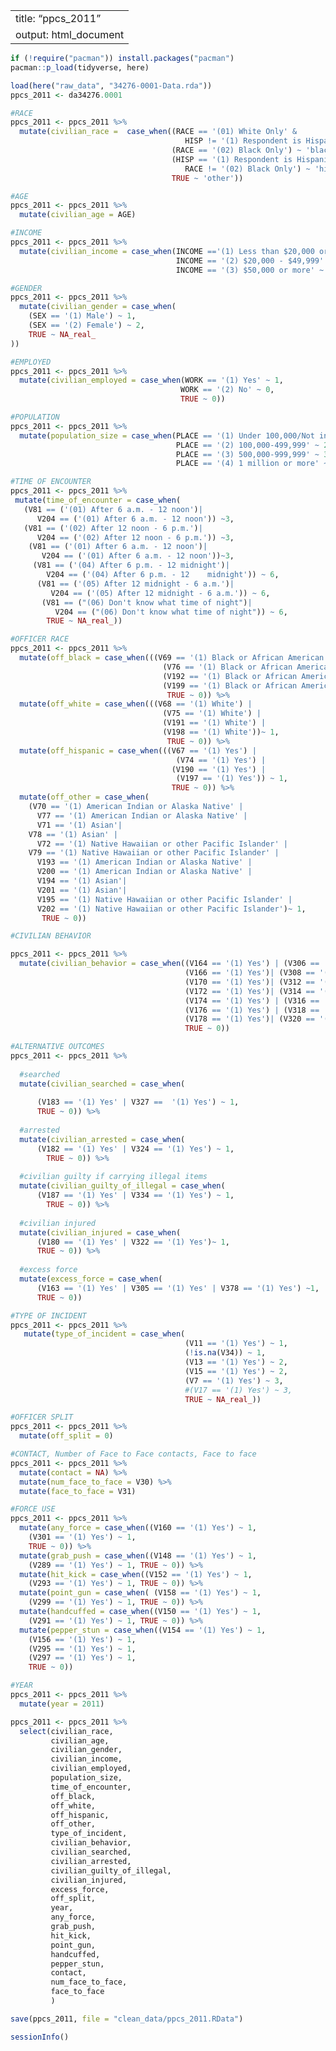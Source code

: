 ---
title: "ppcs_2011"
output: html_document
--

```r
if (!require("pacman")) install.packages("pacman")
pacman::p_load(tidyverse, here)

load(here("raw_data", "34276-0001-Data.rda"))
ppcs_2011 <- da34276.0001
```



```r
#RACE
ppcs_2011 <- ppcs_2011 %>%
  mutate(civilian_race =  case_when((RACE == '(01) White Only' & 
                                       HISP != '(1) Respondent is Hispanic') ~ 'white',
                                    (RACE == '(02) Black Only') ~ 'black',
                                    (HISP == '(1) Respondent is Hispanic' & 
                                       RACE != '(02) Black Only') ~ 'hispanic',
                                    TRUE ~ 'other'))

```




```r
#AGE                                 
ppcs_2011 <- ppcs_2011 %>% 
  mutate(civilian_age = AGE) 
```




```r
#INCOME
ppcs_2011 <- ppcs_2011 %>% 
  mutate(civilian_income = case_when(INCOME =='(1) Less than $20,000 or NA' ~ 1, 
                                     INCOME == '(2) $20,000 - $49,999' ~ 2,
                                     INCOME == '(3) $50,000 or more' ~ 3)) 

```




```r
#GENDER
ppcs_2011 <- ppcs_2011 %>% 
  mutate(civilian_gender = case_when(
    (SEX == '(1) Male') ~ 1,
    (SEX == '(2) Female') ~ 2,
    TRUE ~ NA_real_
))
```


```r
#EMPLOYED
ppcs_2011 <- ppcs_2011 %>% 
  mutate(civilian_employed = case_when(WORK == '(1) Yes' ~ 1,
                                      WORK == '(2) No' ~ 0,
                                      TRUE ~ 0)) 
```


```r
#POPULATION
ppcs_2011 <- ppcs_2011 %>%
  mutate(population_size = case_when(PLACE == '(1) Under 100,000/Not in a place' ~ 1, 
                                     PLACE == '(2) 100,000-499,999' ~ 2,
                                     PLACE == '(3) 500,000-999,999' ~ 3,
                                     PLACE == '(4) 1 million or more' ~ 4)) 
```


```r
#TIME OF ENCOUNTER
ppcs_2011 <- ppcs_2011 %>% 
 mutate(time_of_encounter = case_when(
   (V81 == ('(01) After 6 a.m. - 12 noon')| 
      V204 == ('(01) After 6 a.m. - 12 noon')) ~3,
   (V81 == ('(02) After 12 noon - 6 p.m.')|
      V204 == ('(02) After 12 noon - 6 p.m.')) ~3, 
    (V81 == ('(01) After 6 a.m. - 12 noon')| 
       V204 == ('(01) After 6 a.m. - 12 noon'))~3,
     (V81 == ('(04) After 6 p.m. - 12 midnight')| 
        V204 == ('(04) After 6 p.m. - 12    midnight')) ~ 6,
      (V81 == ('(05) After 12 midnight - 6 a.m.')| 
         V204 == ('(05) After 12 midnight - 6 a.m.')) ~ 6,
       (V81 == ("(06) Don't know what time of night")| 
          V204 == ("(06) Don't know what time of night")) ~ 6,
        TRUE ~ NA_real_))
```


```r
#OFFICER RACE 
ppcs_2011 <- ppcs_2011 %>%
  mutate(off_black = case_when(((V69 == '(1) Black or African American') | 
                                  (V76 == '(1) Black or African American') | 
                                  (V192 == '(1) Black or African American') |
                                  (V199 == '(1) Black or African American')) ~ 1, 
                                   TRUE ~ 0)) %>%
  mutate(off_white = case_when(((V68 == '(1) White') | 
                                  (V75 == '(1) White') | 
                                  (V191 == '(1) White') | 
                                  (V198 == '(1) White'))~ 1, 
                                   TRUE ~ 0)) %>%
  mutate(off_hispanic = case_when(((V67 == '(1) Yes') | 
                                     (V74 == '(1) Yes') |
                                    (V190 == '(1) Yes') | 
                                     (V197 == '(1) Yes')) ~ 1,  
                                    TRUE ~ 0)) %>%
  mutate(off_other = case_when(
    (V70 == '(1) American Indian or Alaska Native' | 
      V77 == '(1) American Indian or Alaska Native' |  
      V71 == '(1) Asian'|
    V78 == '(1) Asian' | 
      V72 == '(1) Native Hawaiian or other Pacific Islander' |
    V79 == '(1) Native Hawaiian or other Pacific Islander' | 
      V193 == '(1) American Indian or Alaska Native' | 
      V200 == '(1) American Indian or Alaska Native' | 
      V194 == '(1) Asian'| 
      V201 == '(1) Asian'| 
      V195 == '(1) Native Hawaiian or other Pacific Islander' | 
      V202 == '(1) Native Hawaiian or other Pacific Islander')~ 1,
       TRUE ~ 0))
```


```r
#CIVILIAN BEHAVIOR

ppcs_2011 <- ppcs_2011 %>%
  mutate(civilian_behavior = case_when((V164 == '(1) Yes') | (V306 == '(1) Yes')~ 1,
                                       (V166 == '(1) Yes')| (V308 == '(1) Yes') ~ 1,
                                       (V170 == '(1) Yes')| (V312 == '(1) Yes') ~ 1,
                                       (V172 == '(1) Yes')| (V314 == '(1) Yes') ~ 1,
                                       (V174 == '(1) Yes') | (V316 == '(1) Yes') ~ 1,
                                       (V176 == '(1) Yes') | (V318 == '(1) Yes') ~ 1,
                                       (V178 == '(1) Yes')| (V320 == '(1) Yes') ~ 1,
                                       TRUE ~ 0)) 
```


```r
#ALTERNATIVE OUTCOMES
ppcs_2011 <- ppcs_2011 %>%
  
  #searched
  mutate(civilian_searched = case_when(
    
      (V183 == '(1) Yes' | V327 == 	'(1) Yes') ~ 1, 
      TRUE ~ 0)) %>%
  
  #arrested
  mutate(civilian_arrested = case_when(
      (V182 == '(1) Yes' | V324 == '(1) Yes') ~ 1, 
        TRUE ~ 0)) %>%
  
  #civilian guilty if carrying illegal items
  mutate(civilian_guilty_of_illegal = case_when(
      (V187 == '(1) Yes' | V334 == '(1) Yes') ~ 1, 
        TRUE ~ 0)) %>%
  
  #civilian injured
  mutate(civilian_injured = case_when(
      (V180 == '(1) Yes' | V322 == '(1) Yes')~ 1,
      TRUE ~ 0)) %>%
  
  #excess force
  mutate(excess_force = case_when(
      (V163 == '(1) Yes' | V305 == '(1) Yes' | V378 == '(1) Yes') ~1,
      TRUE ~ 0))


```


```r
#TYPE OF INCIDENT
ppcs_2011 <- ppcs_2011 %>% 
   mutate(type_of_incident = case_when(
                                       (V11 == '(1) Yes') ~ 1,
                                       (!is.na(V34)) ~ 1,
                                       (V13 == '(1) Yes') ~ 2,
                                       (V15 == '(1) Yes') ~ 2,
                                       (V7 == '(1) Yes') ~ 3,
                                       #(V17 == '(1) Yes') ~ 3,
                                       TRUE ~ NA_real_))
```


```r
#OFFICER SPLIT
ppcs_2011 <- ppcs_2011 %>%
  mutate(off_split = 0)

```

```r
#CONTACT, Number of Face to Face contacts, Face to face
ppcs_2011 <- ppcs_2011 %>%
  mutate(contact = NA) %>%
  mutate(num_face_to_face = V30) %>%
  mutate(face_to_face = V31)
```

```r
#FORCE USE 
ppcs_2011 <- ppcs_2011 %>% 
  mutate(any_force = case_when((V160 == '(1) Yes') ~ 1,
    (V301 == '(1) Yes') ~ 1,
    TRUE ~ 0)) %>%
  mutate(grab_push = case_when((V148 == '(1) Yes') ~ 1, 
    (V289 == '(1) Yes') ~ 1, TRUE ~ 0)) %>%
  mutate(hit_kick = case_when((V152 == '(1) Yes') ~ 1,
    (V293 == '(1) Yes') ~ 1, TRUE ~ 0)) %>%
  mutate(point_gun = case_when( (V158 == '(1) Yes') ~ 1,
    (V299 == '(1) Yes') ~ 1, TRUE ~ 0)) %>%
  mutate(handcuffed = case_when((V150 == '(1) Yes') ~ 1,
    (V291 == '(1) Yes') ~ 1, TRUE ~ 0)) %>%
  mutate(pepper_stun = case_when((V154 == '(1) Yes') ~ 1,
    (V156 == '(1) Yes') ~ 1,
    (V295 == '(1) Yes') ~ 1,
    (V297 == '(1) Yes') ~ 1,
    TRUE ~ 0))
```


```r
#YEAR
ppcs_2011 <- ppcs_2011 %>%
  mutate(year = 2011) 
```


```r
ppcs_2011 <- ppcs_2011 %>%
  select(civilian_race,
         civilian_age,
         civilian_gender,
         civilian_income,
         civilian_employed,
         population_size,
         time_of_encounter,
         off_black,
         off_white,
         off_hispanic,
         off_other,
         type_of_incident,
         civilian_behavior,
         civilian_searched,
         civilian_arrested,
         civilian_guilty_of_illegal,
         civilian_injured,
         excess_force,
         off_split,
         year,
         any_force,
         grab_push,
         hit_kick,
         point_gun,
         handcuffed,
         pepper_stun,
         contact,
         num_face_to_face,
         face_to_face
         )

save(ppcs_2011, file = "clean_data/ppcs_2011.RData")
```


```r
sessionInfo()
```

